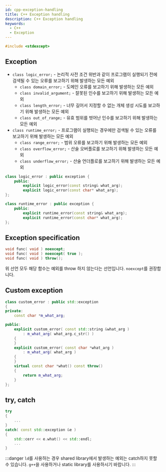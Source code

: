 ```yaml
---
id: cpp-exception-handling
title: C++ Exception handling
description: C++ Exception handling
keywords:
  - C++
  - Exception
---
```


```cpp
#include <stdexcept>
```

## Exception

- `class logic_error;` - 논리적 사전 조건 위반과 같이 프로그램이 실행되기 전에 검색될 수 있는 오류를 보고하기 위해 발생하는 모든 예외
  - `class domain_error;` - 도메인 오류를 보고하기 위해 발생하는 모든 예외
  - `class invalid_argument;` - 잘못된 인수를 보고하기 위해 발생하는 모든 예외
  - `class length_error;` - 너무 길어서 지정할 수 없는 개체 생성 시도를 보고하기 위해 발생하는 모든 예외
  - `class out_of_range;` - 유효 범위를 벗어난 인수를 보고하기 위해 발생하는 모든 예외
- `class runtime_error;` - 프로그램이 실행되는 경우에만 검색될 수 있는 오류를 보고하기 위해 발생하는 모든 예외
  - `class range_error;` - 범위 오류를 보고하기 위해 발생하는 모든 예외
  - `class overflow_error;` - 산술 오버플로를 보고하기 위해 발생하는 모든 예외
  - `class underflow_error;` - 산술 언더플로를 보고하기 위해 발생하는 모든 예외

```cpp
class logic_error : public exception {
    public:
        explicit logic_error(const string& what_arg);
        explicit logic_error(const char* what_arg);
};

class runtime_error : public exception {
    public:
        explicit runtime_error(const string& what_arg);
        explicit runtime_error(const char* what_arg);
};
```

## Exception specification

```cpp
void func( void ) noexcept;
void func( void ) noexcept( true );
void func( void ) throw();
```

위 선언 모두 해당 함수는 예외를 throw 하지 않는다는 선언입니다. `noexcept`를 권장합니다.

## Custom exception

```cpp
class custom_error : public std::exception
{
private:
    const char *m_what_arg;

public:
    explicit custom_error( const std::string &what_arg )
        : m_what_arg( what_arg.c_str() )
    {
    }
    explicit custom_error( const char *what_arg )
        : m_what_arg( what_arg )
    {
    }
    virtual const char *what() const throw()
    {
        return m_what_arg;
    }
};
```

## try, catch

```cpp
try
{
    ...
}
catch( const std::exception &e )
{
    std::cerr << e.what() << std::endl;
    ...
}
```

:::danger
`ld`를 사용하는 경우 shared library에서 발생하는 예외는 catch하지 못할 수 있습니다. `g++`을 사용하거나 static library를 사용하시기 바랍니다.
:::
